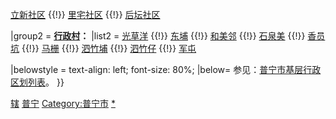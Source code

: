 {{Navbox
|name = 流沙南街道行政区划
|title = '''[[流沙南街道]]行政区划'''
|above = '''街道办驻地'''：城南大道东段德安园（流新社区）
|state = {{{state<includeonly>|collapsed</includeonly>}}}

|group1 = '''[[社区]]：'''
|list1 = [[流新社区]] {{!}} [[立新社区]] {{!}} [[里宅社区]] {{!}} [[后坛社区]]  

|group2 = '''[[行政村]]：'''
|list2 = [[光草洋]] {{!}} [[东埔]] {{!}} [[和美邻]] {{!}} [[石泉美]] {{!}} [[香员坑]] {{!}} [[马栅]] {{!}} [[泗竹埔]] {{!}} [[泗竹仔]] {{!}} [[军屯]] 

|belowstyle = text-align: left; font-size: 80%;
|below= 参见：[[普宁市基层行政区划列表]]。
}}<noinclude> 
[[Category:普宁模板|辖]]
[[Category:广东省乡级行政区划模板|普宁]]
[[Category:普宁市]]
[[Category:普宁市行政区划|*]]
</noinclude>